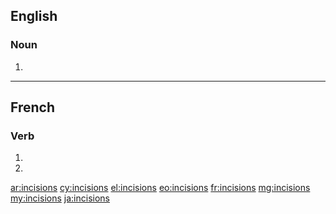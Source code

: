 ==English==

===Noun===
{{head|en|plural}}

# {{plural of|incision|lang=en}}

----

==French==

===Verb===
{{fr-verb-form}}

# {{conjugation of|inciser||1|p|imperf|ind|lang=fr}}
# {{conjugation of|inciser||1|p|pres|sub|lang=fr}}

[[ar:incisions]]
[[cy:incisions]]
[[el:incisions]]
[[eo:incisions]]
[[fr:incisions]]
[[mg:incisions]]
[[my:incisions]]
[[ja:incisions]]